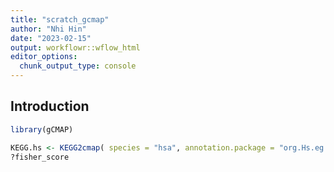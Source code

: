 ```yaml
---
title: "scratch_gcmap"
author: "Nhi Hin"
date: "2023-02-15"
output: workflowr::wflow_html
editor_options:
  chunk_output_type: console
---
```


## Introduction

```r
library(gCMAP)

KEGG.hs <- KEGG2cmap( species = "hsa", annotation.package = "org.Hs.eg.db" )
?fisher_score
```

